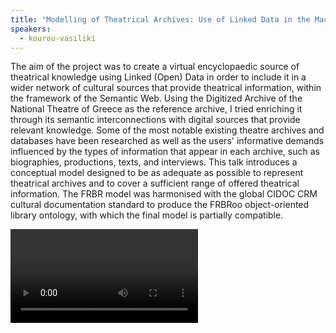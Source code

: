 ```yaml
---
title: "Modelling of Theatrical Archives: Use of Linked Data in the Machine-Readable Representation of Theatrical Information"
speakers:
  - kourou-vasiliki
---
```

The aim of the project was to create a virtual encyclopaedic source of theatrical knowledge using Linked (Open) Data in order to include it in a wider network of cultural sources that provide theatrical information, within the framework of the Semantic Web. Using the Digitized Archive of the National Theatre of Greece as the reference archive, I tried enriching it through its semantic interconnections with digital sources that provide relevant knowledge. Some of the most notable existing theatre archives and databases have been researched as well as the users' informative demands influenced by the types of information that appear in each archive, such as biographies, productions, texts, and interviews. This talk introduces a conceptual model designed to be as adequate as possible to represent theatrical archives and to cover a sufficient range of offered theatrical information. The FRBR model was harmonised with the global CIDOC CRM cultural documentation standard to produce the FRBRoo object-oriented library ontology, with which the final model is partially compatible.

<Video provider="youtube" id="R49ZT7rNq9s" />

<Speakers>
  <Speaker speaker="kourou-vasiliki" />
</Speakers>

